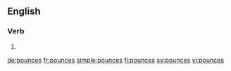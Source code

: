 ==English==

===Verb===
{{head|en|verb form}}

# {{en-third-person singular of|pounce}}

[[de:pounces]]
[[fr:pounces]]
[[simple:pounces]]
[[fi:pounces]]
[[sv:pounces]]
[[vi:pounces]]